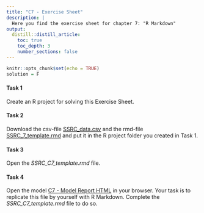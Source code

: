```yaml
---
title: "C7 - Exercise Sheet"
description: |
  Here you find the exercise sheet for chapter 7: "R Markdown"
output:
  distill::distill_article:
    toc: true
    toc_depth: 3
    number_sections: false
---
```



```r
knitr::opts_chunk$set(echo = TRUE)
solution = F
```


#### Task 1
Create an R project for solving this Exercise Sheet. 

#### Task 2
Download the csv-file [SSRC_data.csv](data/SSRC_data.csv) and the rmd-file [SSRC_7_template.rmd](templates/SSRC_C7_template.Rmd) and put it in the R project folder you created in Task 1.

#### Task 3 
Open the _SSRC_C7_template.rmd_ file.

#### Task 4
Open the model [C7 - Model Report HTML](C7_material/SSRC_C7_model.html) in your browser. Your task is to replicate this file by yourself with R Markdown. Complete the _SSRC_C7_template.rmd_ file to do so. 

